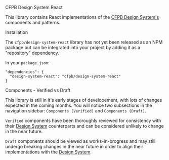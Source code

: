 
<Meta title='Guides/Introduction' />

<Heading type='1'>CFPB Design System React</Heading>

This library contains React implementations of the [CFPB Design System's] components and patterns. 

<Heading type='2'>Installation</Heading>

The `cfpb/design-system-react` library has not yet been released as an NPM package but can be integrated into your project by adding it as a "repository" dependency. 
 
In your `package.json`:
```
"dependencies": {
  "design-system-react": "cfpb/design-system-react"
}
```

<Heading type='2'>Components - Verified vs Draft</Heading>

This library is still in it's early stages of developement, with lots of changes expected in the coming months.  You will notice two subsections in the navigation sidebar: `Components (Verified)` and `Components (Draft)`.  
 
`Verified` components have been thoroughly reviewed for consistency with their [Design System] counterparts and can be considered unlikely to change in the near future. 

`Draft` components should be viewed as works-in-progress and may still undergo breaking changes in the near future in order to align their implementations with the [Design System].  


[CFPB Design System's]: https://cfpb.github.io/design-system/
[Design System]: https://cfpb.github.io/design-system/
